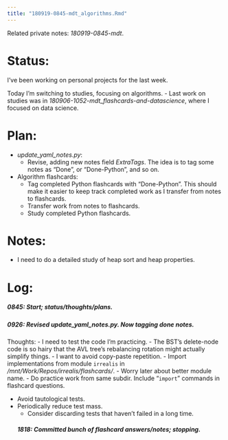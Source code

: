 ```yaml
---
title: "180919-0845-mdt_algorithms.Rmd"
---
```


Related private notes: _180919-0845-mdt_.

# Status:

I've been working on personal projects for the last week.

Today I'm switching to studies, focusing on algorithms.
- Last work on studies was in _180906-1052-mdt_flashcards-and-datascience_, where I focused on data science.


# Plan:

- _update_yaml_notes.py_:
  - Revise, adding new notes field _ExtraTags_. The idea is to tag some notes as "Done", or "Done-Python", and so on.
- Algorithm flashcards:
  - Tag completed Python flashcards with "Done-Python". This should make it easier to keep track completed work as I transfer from notes to flashcards.
  - Transfer work from notes to flashcards.
  - Study completed Python flashcards.


# Notes:

- I need to do a detailed study of heap sort and heap properties.

# Log:

##### 0845: Start; status/thoughts/plans.

##### 0926: Revised _update_yaml_notes.py_. Now tagging done notes.

Thoughts:
- I need to test the code I'm practicing.
- The BST's delete-node code is so hairy that the AVL tree's rebalancing rotation might actually simplify things.
- I want to avoid copy-paste repetition.
  - Import implementations from module `irrealis` in _/mnt/Work/Repos/irrealis/flashcards/_.
    - Worry later about better module name.
  - Do practice work from same subdir. Include "`import`" commands in flashcard questions.

- Avoid tautological tests.
- Periodically reduce test mass.
  - Consider discarding tests that haven't failed in a long time.


  ##### 1818: Committed bunch of flashcard answers/notes; stopping.
